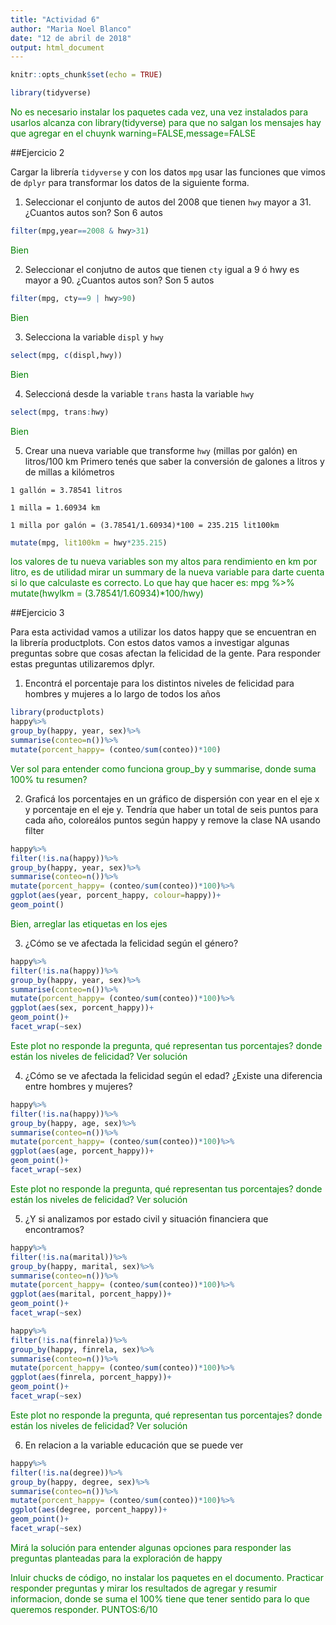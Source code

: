 ```yaml
---
title: "Actividad 6"
author: "Marìa Noel Blanco"
date: "12 de abril de 2018"
output: html_document
---
```


```r
knitr::opts_chunk$set(echo = TRUE)
```
```r
library(tidyverse)
```


<span style="color:green">
No es necesario instalar los paquetes cada vez, una vez instalados para usarlos alcanza con library(tidyverse)
para que no salgan los mensajes hay que agregar en el chuynk warning=FALSE,message=FALSE
</span>


##Ejercicio 2

Cargar la librería `tidyverse` y con los datos `mpg` usar las funciones que vimos de `dplyr` para  transformar los datos de la siguiente forma. 

1. Seleccionar el conjunto de autos del 2008 que tienen `hwy` mayor a 31. ¿Cuantos autos son? 
Son 6 autos


```r

filter(mpg,year==2008 & hwy>31)
```

<span style="color:green">
Bien
</span>

2. Seleccionar el conjutno de autos que tienen `cty` igual a 9 ó hwy es mayor a 90. ¿Cuantos autos son? 
Son 5 autos
```r
filter(mpg, cty==9 | hwy>90)
```

<span style="color:green">
Bien
</span>

3. Selecciona la variable `displ` y `hwy`
```r
select(mpg, c(displ,hwy))
```
<span style="color:green">
Bien
</span>

4. Seleccioná desde la variable `trans` hasta la variable `hwy`
```r
select(mpg, trans:hwy)
```

<span style="color:green">
Bien
</span>

5. Crear una nueva variable que transforme  `hwy` (millas por galón) en litros/100 km
Primero tenés que saber la conversión de galones a litros y de millas a kilómetros

`1 gallón = 3.78541 litros`

`1 milla = 1.60934 km`

`1 milla por galón = (3.78541/1.60934)*100 = 235.215 lit100km`

```r
mutate(mpg, lit100km = hwy*235.215)
```

<span style="color:green">
los valores de tu nueva variables son my altos para rendimiento en km por litro, es de utilidad mirar un summary de la nueva variable para darte cuenta si lo que calculaste es correcto.
Lo que hay que hacer es:
mpg %>% mutate(hwylkm = (3.78541/1.60934)*100/hwy)
</span>


##Ejercicio 3

Para esta actividad vamos a utilizar los datos happy que se encuentran en la librería productplots. Con
estos datos vamos a investigar algunas preguntas sobre que cosas afectan la felicidad de la gente. Para
responder estas preguntas utilizaremos dplyr.

1. Encontrá el porcentaje para los distintos niveles de felicidad para hombres y mujeres a lo largo de todos los años
```r
library(productplots)
happy%>%
group_by(happy, year, sex)%>%
summarise(conteo=n())%>%
mutate(porcent_happy= (conteo/sum(conteo))*100)
```


<span style="color:green">
Ver sol para entender como funciona group_by y summarise, donde suma 100% tu resumen?
</span>


2. Graficá los porcentajes en un gráfico de dispersión con year en el eje x y porcentaje en el eje y. Tendría que haber un total de seis puntos para cada año, coloreálos puntos según happy y remove la clase NA usando filter

```r
happy%>%
filter(!is.na(happy))%>%
group_by(happy, year, sex)%>%
summarise(conteo=n())%>%
mutate(porcent_happy= (conteo/sum(conteo))*100)%>%
ggplot(aes(year, porcent_happy, colour=happy))+
geom_point()
```


<span style="color:green">
Bien, arreglar las etiquetas en los ejes
</span>


3. ¿Cómo se ve afectada la felicidad según el género?

```r
happy%>%
filter(!is.na(happy))%>%
group_by(happy, year, sex)%>%
summarise(conteo=n())%>%
mutate(porcent_happy= (conteo/sum(conteo))*100)%>%
ggplot(aes(sex, porcent_happy))+
geom_point()+
facet_wrap(~sex)
```


<span style="color:green">
Este plot no responde la pregunta, qué representan tus porcentajes? donde están los niveles de felicidad?
Ver solución
</span>


4. ¿Cómo se ve afectada la felicidad según el edad? ¿Existe una diferencia entre hombres y mujeres?
```r

happy%>%
filter(!is.na(happy))%>%
group_by(happy, age, sex)%>%
summarise(conteo=n())%>%
mutate(porcent_happy= (conteo/sum(conteo))*100)%>%
ggplot(aes(age, porcent_happy))+
geom_point()+
facet_wrap(~sex)
```

<span style="color:green">
Este plot no responde la pregunta, qué representan tus porcentajes? donde están los niveles de felicidad?
Ver solución
</span>

5. ¿Y si analizamos por estado civil y situación financiera que encontramos?
```r
happy%>%
filter(!is.na(marital))%>%
group_by(happy, marital, sex)%>%
summarise(conteo=n())%>%
mutate(porcent_happy= (conteo/sum(conteo))*100)%>%
ggplot(aes(marital, porcent_happy))+
geom_point()+
facet_wrap(~sex)
```

```r
happy%>%
filter(!is.na(finrela))%>%
group_by(happy, finrela, sex)%>%
summarise(conteo=n())%>%
mutate(porcent_happy= (conteo/sum(conteo))*100)%>%
ggplot(aes(finrela, porcent_happy))+
geom_point()+
facet_wrap(~sex)
```


<span style="color:green">
Este plot no responde la pregunta, qué representan tus porcentajes? donde están los niveles de felicidad?
Ver solución
</span>


6. En relacion a la variable educación que se puede ver


```r
happy%>%
filter(!is.na(degree))%>%
group_by(happy, degree, sex)%>%
summarise(conteo=n())%>%
mutate(porcent_happy= (conteo/sum(conteo))*100)%>%
ggplot(aes(degree, porcent_happy))+
geom_point()+
facet_wrap(~sex)
```

<span style="color:green">
Mirá la solución para entender algunas opciones para responder las preguntas planteadas para la exploración de happy
</span>



<span style="color:green">
Inluir chucks de código, no instalar los paquetes en el documento.
Practicar responder preguntas y mirar los resultados de agregar y resumir informacion, donde se suma el 100% tiene que tener sentido para lo que queremos responder.
PUNTOS:6/10

</span>
